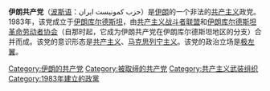 {{expand|time=2015-10-05T05:22:12+00:00}}
{{unreferenced|time=2015-10-05T05:22:12+00:00}}
{{not|伊朗共产党}}
'''伊朗共产党'''（[[波斯语|波斯语]]：حزب کمونیست ایران）是[[伊朗|伊朗]]的一个非法的[[共产主义|共产主义]]政党。1983年，该党成立于[[伊朗库尔德斯坦|伊朗库尔德斯坦]]，由[[共产主义战斗者联盟|共产主义战斗者联盟]]和[[伊朗库尔德斯坦革命劳动者协会|伊朗库尔德斯坦革命劳动者协会]]（自那时起，它成为伊朗共产党在伊朗库尔德斯坦地区的分支）合并而成。该党的意识形态是[[共产主义|共产主义]]、[[马克思列宁主义|马克思列宁主义]]。该党的政治立场是[[极左翼|极左翼]]。

[[Category:伊朗的共产党|Category:伊朗的共产党]]
[[Category:被取缔的共产党|Category:被取缔的共产党]]
[[Category:共产主义武装组织|Category:共产主义武装组织]]
[[Category:1983年建立的政黨|Category:1983年建立的政黨]]